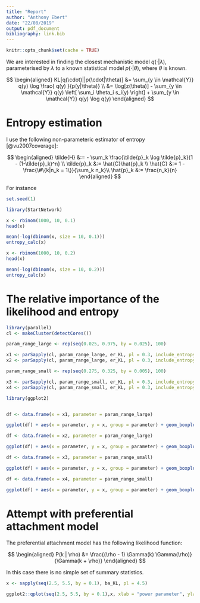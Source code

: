 ```yaml
---
title: "Report"
author: "Anthony Ebert"
date: "22/08/2019"
output: pdf_document
bibliography: link.bib
---
```


```r
knitr::opts_chunk$set(cache = TRUE)
```

We are interested in finding the closest mechanistic model $q(\cdot|\lambda)$, parameterised by $\lambda$ to a known statistical model $p(\cdot|\theta)$, where $\theta$ is known. 

$$
\begin{aligned}
KL[q(\cdot)||p(\cdot|\theta)] &= \sum_{y \in \mathcal{Y}} q(y) \log \frac{ q(y) }{p(y|\theta)} \\
&= \log[z(\theta)] - \sum_{y \in \mathcal{Y}} q(y) \left[ \sum_i \theta_i s_i(y) \right] + \sum_{y \in \mathcal{Y}} q(y) \log q(y) 
\end{aligned}
$$

# Entropy estimation

I use the following non-parameteric estimator of entropy [@vu2007coverage]:

$$
\begin{aligned}
\tilde{H} &:= - \sum_k \frac{\tilde{p}_k \log \tilde{p}_k}{1 - (1-\tilde{p}_k)^n} \\
\tilde{p}_k &:= \hat{C}\hat{p}_k \\
\hat{C} &:= 1 - \frac{\#\{k|n_k = 1\}}{\sum_k n_k}\\
\hat{p}_k &:= \frac{n_k}{n}
\end{aligned}
$$

For instance

```r
set.seed(1)

library(StartNetwork)

x <- rbinom(1000, 10, 0.1)
head(x)

mean(-log(dbinom(x, size = 10, 0.1)))
entropy_calc(x)

x <- rbinom(1000, 10, 0.2)
head(x)

mean(-log(dbinom(x, size = 10, 0.2)))
entropy_calc(x)

```

# The relative importance of the likelihood and entropy

```r
library(parallel)
cl <- makeCluster(detectCores())

param_range_large <- rep(seq(0.025, 0.975, by = 0.025), 100)

x1 <- parSapply(cl, param_range_large, er_KL, pl = 0.3, include_entropy = TRUE, replicates = 1000)
x2 <- parSapply(cl, param_range_large, er_KL, pl = 0.3, include_entropy = FALSE, replicates = 1000)

param_range_small <- rep(seq(0.275, 0.325, by = 0.005), 100)

x3 <- parSapply(cl, param_range_small, er_KL, pl = 0.3, include_entropy = TRUE, replicates = 1000)
x4 <- parSapply(cl, param_range_small, er_KL, pl = 0.3, include_entropy = FALSE, replicates = 1000)


```


```r
library(ggplot2)


df <- data.frame(x = x1, parameter = param_range_large)

ggplot(df) + aes(x = parameter, y = x, group = parameter) + geom_boxplot()

```

```r


df <- data.frame(x = x2, parameter = param_range_large)

ggplot(df) + aes(x = parameter, y = x, group = parameter) + geom_boxplot()
```


```r


df <- data.frame(x = x3, parameter = param_range_small)

ggplot(df) + aes(x = parameter, y = x, group = parameter) + geom_boxplot()
```


```r

df <- data.frame(x = x4, parameter = param_range_small)

ggplot(df) + aes(x = parameter, y = x, group = parameter) + geom_boxplot()

```


# Attempt with preferential attachment model

The preferential attachment model has the following likelihood function:

$$
\begin{aligned}
P(k | \rho) &= \frac{(\rho - 1) \Gamma(k) \Gamma(\rho)}{\Gamma(k + \rho)}
\end{aligned}
$$

In this case there is no simple set of summary statistics. 

```r

x <- sapply(seq(2.5, 5.5, by = 0.1), ba_KL, pl = 4.5)

ggplot2::qplot(seq(2.5, 5.5, by = 0.1),x, xlab = "power parameter", ylab = "KL divergence") + ggplot2::geom_vline(aes(xintercept = x), data = data.frame(x = 4.5), col = "red")
```








